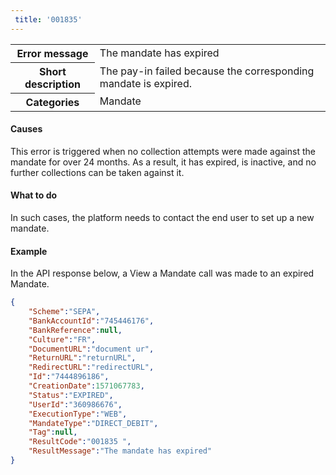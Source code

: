 ```yaml
---  
 title: '001835'  
---  
```

  
<table>
    <tbody>
        <tr>
            <th class="header"><strong>Error message</strong></th>
            <td class="table-content">The mandate has expired</td>
        </tr>
        <tr>
            <th class="header"><strong>Short description</strong></th>
            <td class="table-content">The pay-in failed because the corresponding mandate is expired.</td>
        </tr>
        <tr>
            <th class="header"><strong>Categories</strong></th>
            <td class="table-content">  
<div class="label">Mandate</div>
</td>
        </tr>
    </tbody>
</table>  

#### Causes  

This error is triggered when no collection attempts were made against the mandate for over 24 months. As a result, it has expired, is inactive, and no further collections can be taken against it.  

#### What to do  

In such cases, the platform needs to contact the end user to set up a new mandate.  

#### Example  

In the API response below, a View a Mandate call was made to an expired Mandate.  
```json API Response
{
    "Scheme":"SEPA",
    "BankAccountId":"745446176",
    "BankReference":null,
    "Culture":"FR",
    "DocumentURL":"document ur",
    "ReturnURL":"returnURL",
    "RedirectURL":"redirectURL",
    "Id":"7444896186",
    "CreationDate":1571067783,
    "Status":"EXPIRED",
    "UserId":"360986676",
    "ExecutionType":"WEB",
    "MandateType":"DIRECT_DEBIT",
    "Tag":null,
    "ResultCode":"001835 ",
    "ResultMessage":"The mandate has expired"
}
```